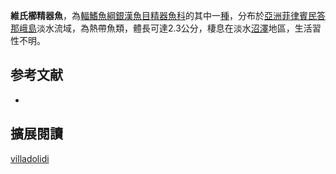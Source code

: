 {{Speciesbox
| name = 維氏櫛精器魚
| image = 
| status = NE
| status_system = IUCN3.1
| genus = Neostethus
| species = villadolidi
| authority = [[Herre|Herre]], 1942
| synonyms = 
}}
'''維氏櫛精器魚'''，為[[輻鰭魚綱|輻鰭魚綱]][[銀漢魚目|銀漢魚目]][[精器魚科|精器魚科]]的其中一[[種|種]]，分布於[[亞洲|亞洲]][[菲律賓|菲律賓]][[民答那峨島|民答那峨島]]淡水流域，為熱帶魚類，體長可達2.3公分，棲息在淡水[[沼澤|沼澤]]地區，生活習性不明。
==参考文献==
*{{FishBase_species|genus=Neostethus|species=villadolidi|year=2016|month=3}}

== 擴展閱讀 ==
{{refbegin}}
{{wikispecies-inline|Neostethus villadolidi|維氏櫛精器魚}}
{{refend}}
{{Taxonbar|from=Q2385536}}

[[Category:櫛精器魚屬|villadolidi]]


{{魚類小作品}}